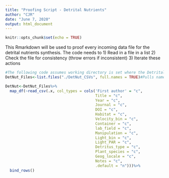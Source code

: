 ```yaml
---
title: "Proofing Script - Detrital Nutrients"
author: "CJR"
date: "June 7, 2020"
output: html_document
---
```


```r
knitr::opts_chunk$set(echo = TRUE)
```

This Rmarkdown will be used to proof every incoming data file for the detrital nutrients synthesis. The code needs to 
1) Read in a file in a list
2) Check the file for consistency (throw errors if inconsistent)
3) Iterate these actions


```r
#The following code assumes working directory is set where the Detrital Nutrients .csv files are located
DetNut_Files<-list.files("./DetNut_CSVs", full.names = TRUE)#Pulls names of files into a list to be called later

DetNut<-DetNut_Files%>%
  map_df(~read_csv(.x, col_types = cols('First author' = "c",
                                        Title = "c",
                                        Year = "c",
                                        Journal = "c",
                                        DOI = "c",
                                        Habitat = "c",
                                        Velocity_bin = "c",
                                        Container = "c",
                                        lab_field = "c",
                                        Manipulation = "c",
                                        Light_bin = "c",
                                        Light_PAR = "c",
                                        Detritus_type = "c",
                                        Plant_species = "c",
                                        Geog_locale = "c",
                                        Notes = "c",
                                        .default = "n")))%>%
  bind_rows()
  



```